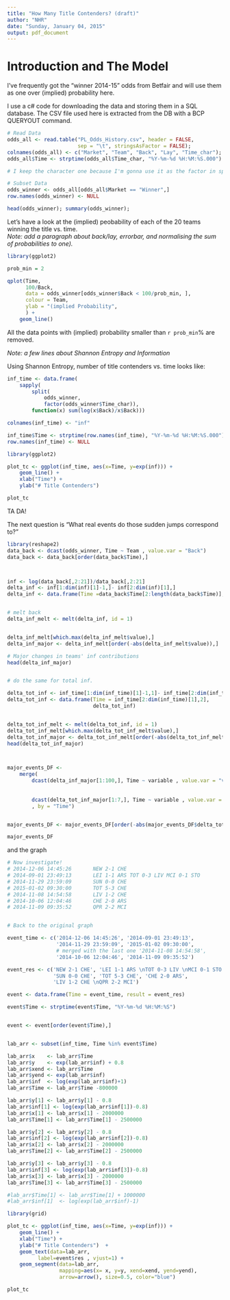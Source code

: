 ```yaml
---
title: "How Many Title Contenders? (draft)"
author: "NHR"
date: "Sunday, January 04, 2015"
output: pdf_document
---
```


# Introduction and The Model

I've frequently got the "winner 2014-15" odds from Betfair and will use them as one over (implied) probability here.  

I use a c# code for downloading the data and storing them in a SQL database. The CSV file used here is extracted from the DB with a BCP QUERYOUT command.

```r
# Read Data
odds_all <- read.table("PL_Odds_History.csv", header = FALSE, 
                       sep = "\t", stringsAsFactor = FALSE);
colnames(odds_all) <- c("Market", "Team", "Back", "Lay", "Time_char");
odds_all$Time <- strptime(odds_all$Time_char, "%Y-%m-%d %H:%M:%S.000")

# I keep the character one because I'm gonna use it as the factor in split function later.

# Subset Data
odds_winner <- odds_all[odds_all$Market == "Winner",]
row.names(odds_winner) <- NULL

head(odds_winner); summary(odds_winner);
```

Let's have a look at the (implied) peobability of each of the 20 teams winning the title vs. time.  
*Note: add a paragraph about back/lay, errorbar, and normalising the sum of probabilities to one).*

```r
library(ggplot2)

prob_min = 2

qplot(Time, 
      100/Back, 
      data = odds_winner[odds_winner$Back < 100/prob_min, ], 
      colour = Team, 
      ylab = "(implied Probability",
      ) +
    geom_line()
```

All the data points with (implied) probability smaller than `r prob_min`% are removed.  

*Note: a few lines about Shannon Entropy and Information*

Using Shannon Entropy, number of title contenders vs. time looks like:
```r

inf_time <- data.frame(
    sapply(
        split(
            odds_winner,
            factor(odds_winner$Time_char)),
        function(x) sum(log(x$Back)/x$Back)))

colnames(inf_time) <- "inf"

inf_time$Time <- strptime(row.names(inf_time), "%Y-%m-%d %H:%M:%S.000")
row.names(inf_time) <- NULL

library(ggplot2)

plot_tc <- ggplot(inf_time, aes(x=Time, y=exp(inf))) + 
    geom_line() + 
    xlab("Time") + 
    ylab("# Title Contenders")   

plot_tc
```

TA DA!  

The next question is "What real events do those sudden jumps correspond to?"

```r
library(reshape2)
data_back <- dcast(odds_winner, Time ~ Team , value.var = "Back")
data_back <- data_back[order(data_back$Time),]



inf <- log(data_back[,2:21])/data_back[,2:21]
delta_inf <- inf[1:dim(inf)[1]-1,]- inf[2:dim(inf)[1],]
delta_inf <- data.frame(Time =data_back$Time[2:length(data_back$Time)], delta_inf)


# melt back
delta_inf_melt <- melt(delta_inf, id = 1)


delta_inf_melt[which.max(delta_inf_melt$value),]
delta_inf_major <- delta_inf_melt[order(-abs(delta_inf_melt$value)),]

# Major changes in teams' inf contributions
head(delta_inf_major)


# do the same for total inf.

delta_tot_inf <- inf_time[1:dim(inf_time)[1]-1,1]- inf_time[2:dim(inf_time)[1],1]
delta_tot_inf <- data.frame(Time = inf_time[2:dim(inf_time)[1],2], 
                            delta_tot_inf)


delta_tot_inf_melt <- melt(delta_tot_inf, id = 1)
delta_tot_inf_melt[which.max(delta_tot_inf_melt$value),]
delta_tot_inf_major <- delta_tot_inf_melt[order(-abs(delta_tot_inf_melt$value)),]
head(delta_tot_inf_major)



major_events_DF <- 
    merge(
        dcast(delta_inf_major[1:100,], Time ~ variable , value.var = "value"), 
        
        
        dcast(delta_tot_inf_major[1:7,], Time ~ variable , value.var = "value")
        , by = "Time")


major_events_DF <- major_events_DF[order(-abs(major_events_DF$delta_tot_inf)),]

major_events_DF

```

and the graph

```r

# Now investigate!
# 2014-12-06 14:45:26       NEW 2-1 CHE
# 2014-09-01 23:49:13       LEI 1-1 ARS TOT 0-3 LIV MCI 0-1 STO
# 2014-11-29 23:59:09       SUN 0-0 CHE
# 2015-01-02 09:30:00       TOT 5-3 CHE
# 2014-11-08 14:54:58       LIV 1-2 CHE
# 2014-10-06 12:04:46       CHE 2-0 ARS
# 2014-11-09 09:35:52       QPR 2-2 MCI


# Back to the original graph

event_time <- c('2014-12-06 14:45:26', '2014-09-01 23:49:13', 
                '2014-11-29 23:59:09', '2015-01-02 09:30:00', 
                # merged with the last one '2014-11-08 14:54:58',
                '2014-10-06 12:04:46', '2014-11-09 09:35:52')

event_res <- c('NEW 2-1 CHE', 'LEI 1-1 ARS \nTOT 0-3 LIV \nMCI 0-1 STO', 
               'SUN 0-0 CHE', 'TOT 5-3 CHE', 'CHE 2-0 ARS',
               'LIV 1-2 CHE \nQPR 2-2 MCI')

event <- data.frame(Time = event_time, result = event_res)

event$Time <- strptime(event$Time, "%Y-%m-%d %H:%M:%S")


event <- event[order(event$Time),]


lab_arr <- subset(inf_time, Time %in% event$Time)

lab_arr$x    <- lab_arr$Time 
lab_arr$y    <- exp(lab_arr$inf) + 0.8
lab_arr$xend <- lab_arr$Time
lab_arr$yend <- exp(lab_arr$inf) 
lab_arr$inf  <- log(exp(lab_arr$inf)+1)
lab_arr$Time <- lab_arr$Time -800000

lab_arr$y[1] <- lab_arr$y[1] - 0.8
lab_arr$inf[1] <- log(exp(lab_arr$inf[1])-0.8)
lab_arr$x[1] <- lab_arr$x[1] - 2000000
lab_arr$Time[1] <- lab_arr$Time[1] - 2500000

lab_arr$y[2] <- lab_arr$y[2] - 0.8
lab_arr$inf[2] <- log(exp(lab_arr$inf[2])-0.8)
lab_arr$x[2] <- lab_arr$x[2] - 2000000
lab_arr$Time[2] <- lab_arr$Time[2] - 2500000

lab_arr$y[3] <- lab_arr$y[3] - 0.8
lab_arr$inf[3] <- log(exp(lab_arr$inf[3])-0.8)
lab_arr$x[3] <- lab_arr$x[3] - 2000000
lab_arr$Time[3] <- lab_arr$Time[3] - 2500000

#lab_arr$Time[1] <- lab_arr$Time[1] + 1000000
#lab_arr$inf[1]  <- log(exp(lab_arr$inf)-1)

library(grid)

plot_tc <- ggplot(inf_time, aes(x=Time, y=exp(inf))) + 
    geom_line() + 
    xlab("Time") + 
    ylab("# Title Contenders")  + 
    geom_text(data=lab_arr, 
          label=event$res , vjust=1) + 
    geom_segment(data=lab_arr, 
                 mapping=aes(x= x, y=y, xend=xend, yend=yend), 
                 arrow=arrow(), size=0.5, color="blue") 

plot_tc
```
